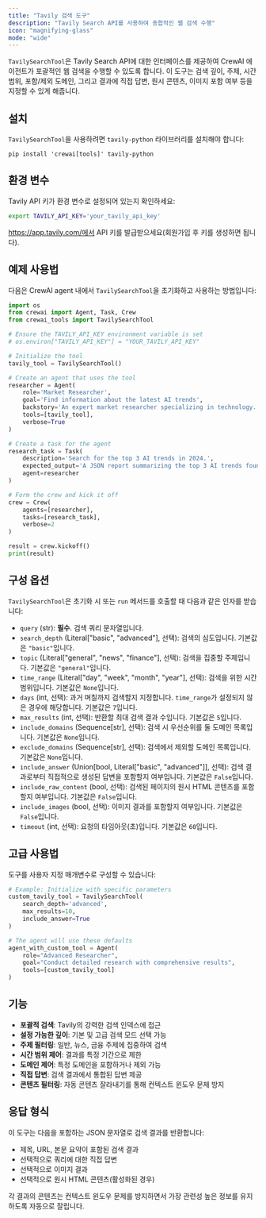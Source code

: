 ```yaml
---
title: "Tavily 검색 도구"
description: "Tavily Search API를 사용하여 종합적인 웹 검색 수행"
icon: "magnifying-glass"
mode: "wide"
---
```


`TavilySearchTool`은 Tavily Search API에 대한 인터페이스를 제공하여 CrewAI 에이전트가 포괄적인 웹 검색을 수행할 수 있도록 합니다. 이 도구는 검색 깊이, 주제, 시간 범위, 포함/제외 도메인, 그리고 결과에 직접 답변, 원시 콘텐츠, 이미지 포함 여부 등을 지정할 수 있게 해줍니다.

## 설치

`TavilySearchTool`을 사용하려면 `tavily-python` 라이브러리를 설치해야 합니다:

```shell
pip install 'crewai[tools]' tavily-python
```

## 환경 변수

Tavily API 키가 환경 변수로 설정되어 있는지 확인하세요:

```bash
export TAVILY_API_KEY='your_tavily_api_key'
```

https://app.tavily.com/에서 API 키를 발급받으세요(회원가입 후 키를 생성하면 됩니다).

## 예제 사용법

다음은 CrewAI agent 내에서 `TavilySearchTool`을 초기화하고 사용하는 방법입니다:

```python
import os
from crewai import Agent, Task, Crew
from crewai_tools import TavilySearchTool

# Ensure the TAVILY_API_KEY environment variable is set
# os.environ["TAVILY_API_KEY"] = "YOUR_TAVILY_API_KEY"

# Initialize the tool
tavily_tool = TavilySearchTool()

# Create an agent that uses the tool
researcher = Agent(
    role='Market Researcher',
    goal='Find information about the latest AI trends',
    backstory='An expert market researcher specializing in technology.',
    tools=[tavily_tool],
    verbose=True
)

# Create a task for the agent
research_task = Task(
    description='Search for the top 3 AI trends in 2024.',
    expected_output='A JSON report summarizing the top 3 AI trends found.',
    agent=researcher
)

# Form the crew and kick it off
crew = Crew(
    agents=[researcher],
    tasks=[research_task],
    verbose=2
)

result = crew.kickoff()
print(result)
```

## 구성 옵션

`TavilySearchTool`은 초기화 시 또는 `run` 메서드를 호출할 때 다음과 같은 인자를 받습니다:

- `query` (str): **필수**. 검색 쿼리 문자열입니다.
- `search_depth` (Literal["basic", "advanced"], 선택): 검색의 심도입니다. 기본값은 `"basic"`입니다.
- `topic` (Literal["general", "news", "finance"], 선택): 검색을 집중할 주제입니다. 기본값은 `"general"`입니다.
- `time_range` (Literal["day", "week", "month", "year"], 선택): 검색을 위한 시간 범위입니다. 기본값은 `None`입니다.
- `days` (int, 선택): 과거 며칠까지 검색할지 지정합니다. `time_range`가 설정되지 않은 경우에 해당합니다. 기본값은 `7`입니다.
- `max_results` (int, 선택): 반환할 최대 검색 결과 수입니다. 기본값은 `5`입니다.
- `include_domains` (Sequence[str], 선택): 검색 시 우선순위를 둘 도메인 목록입니다. 기본값은 `None`입니다.
- `exclude_domains` (Sequence[str], 선택): 검색에서 제외할 도메인 목록입니다. 기본값은 `None`입니다.
- `include_answer` (Union[bool, Literal["basic", "advanced"]], 선택): 검색 결과로부터 직접적으로 생성된 답변을 포함할지 여부입니다. 기본값은 `False`입니다.
- `include_raw_content` (bool, 선택): 검색된 페이지의 원시 HTML 콘텐츠를 포함할지 여부입니다. 기본값은 `False`입니다.
- `include_images` (bool, 선택): 이미지 결과를 포함할지 여부입니다. 기본값은 `False`입니다.
- `timeout` (int, 선택): 요청의 타임아웃(초)입니다. 기본값은 `60`입니다.

## 고급 사용법

도구를 사용자 지정 매개변수로 구성할 수 있습니다:

```python
# Example: Initialize with specific parameters
custom_tavily_tool = TavilySearchTool(
    search_depth='advanced',
    max_results=10,
    include_answer=True
)

# The agent will use these defaults
agent_with_custom_tool = Agent(
    role="Advanced Researcher",
    goal="Conduct detailed research with comprehensive results",
    tools=[custom_tavily_tool]
)
```

## 기능

- **포괄적 검색**: Tavily의 강력한 검색 인덱스에 접근
- **설정 가능한 깊이**: 기본 및 고급 검색 모드 선택 가능
- **주제 필터링**: 일반, 뉴스, 금융 주제에 집중하여 검색
- **시간 범위 제어**: 결과를 특정 기간으로 제한
- **도메인 제어**: 특정 도메인을 포함하거나 제외 가능
- **직접 답변**: 검색 결과에서 통합된 답변 제공
- **콘텐츠 필터링**: 자동 콘텐츠 잘라내기를 통해 컨텍스트 윈도우 문제 방지

## 응답 형식

이 도구는 다음을 포함하는 JSON 문자열로 검색 결과를 반환합니다:
- 제목, URL, 본문 요약이 포함된 검색 결과
- 선택적으로 쿼리에 대한 직접 답변
- 선택적으로 이미지 결과
- 선택적으로 원시 HTML 콘텐츠(활성화된 경우)

각 결과의 콘텐츠는 컨텍스트 윈도우 문제를 방지하면서 가장 관련성 높은 정보를 유지하도록 자동으로 잘립니다.